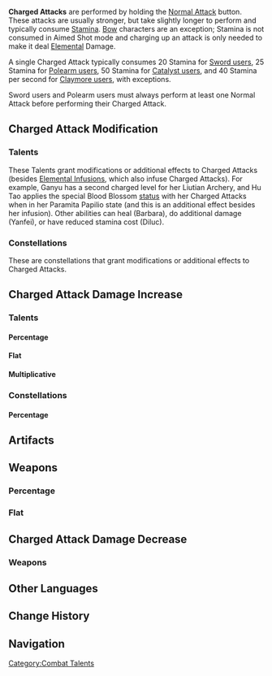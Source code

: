 <noinclude>{{CustomTabs
|tab1 = Overview
|tab2 = Scaling
}}</noinclude>
'''Charged Attacks''' are performed by holding the [[Normal Attack]] button. These attacks are usually stronger, but take slightly longer to perform and typically consume [[Stamina]]. [[Bow]] characters are an exception; Stamina is not consumed in Aimed Shot mode and charging up an attack is only needed to make it deal [[Elemental]] Damage.

A single Charged Attack typically consumes 20 Stamina for [[:Category:Sword Characters|Sword users]], 25 Stamina for [[:Category:Polearm Characters|Polearm users]], 50 Stamina for [[:Category:Catalyst Characters|Catalyst users]], and 40 Stamina per second for [[:Category:Claymore Characters|Claymore users]], with exceptions.

Sword users and Polearm users must always perform at least one Normal Attack before performing their Charged Attack.

==Charged Attack Modification==
===Talents===
These Talents grant modifications or additional effects to Charged Attacks (besides [[Elemental Infusion]]s, which also infuse Charged Attacks). For example, Ganyu has a second charged level for her Liutian Archery, and Hu Tao applies the special Blood Blossom [[status]] with her Charged Attacks when in her Paramita Papilio state (and this is an additional effect besides her infusion). Other abilities can heal (Barbara), do additional damage (Yanfei), or have reduced stamina cost (Diluc).

{{Talents by Category Table|Charged Attack Talents}}

===Constellations===
These are constellations that grant modifications or additional effects to Charged Attacks.
{{Constellations by Category Table|Charged Attack Constellations}}

==Charged Attack Damage Increase==
===Talents===
====Percentage====
{{Talents by Category Table|Charged Attack DMG Increase Talents&DMG Bonus Talents}}

====Flat====
{{Talents by Category Table|Charged Attack DMG Increase Talents&Additive Base DMG Bonus Talents}}

====Multiplicative====
{{Talents by Category Table|Charged Attack DMG Increase Talents&Base DMG Multiplier Talents}}

===Constellations===
====Percentage====
{{Constellations by Category Table|Charged Attack DMG Increase Constellations&DMG Bonus Constellations}}
<!--
====Flat====
{{Constellations by Category Table|Charged Attack DMG Increase Constellations&Additive Base DMG Bonus Constellations}}

====Multiplicative====
{{Constellations by Category Table|Charged Attack DMG Increase Constellations&Base DMG Multiplier Constellations}}-->

==Artifacts==
{{Artifacts by Category Table|Charged Attack DMG Increase Artifacts}}

==Weapons==
===Percentage===
{{Weapons by Category Table|Charged Attack DMG Bonus Passive Weapons}}

===Flat===
{{Weapons by Category Table|Charged Attack Additive Base DMG Bonus Passive Weapons}}

==Charged Attack Damage Decrease==
===Weapons===
{{Weapons by Category Table|Charged Attack DMG Decrease Passive Weapons}}

==Other Languages==
{{Other Languages
|en      = Charged Attack
|zhs     = 重击
|zhs_rm  = Zhòngjī
|zht     = 重擊
|zht_rm  = Zhòngjí
|zh_tl   = Heavy Hit
|ja      = 重撃
|ja_rm   = Juugeki
|ja_tl   = Heavy Hit
|ko      = 강공격
|ko_rm   = Ganggonggyeok
|ko_tl   = Heavy Attack
|es      = Ataque Cargado
|es_tl   = Charged Attack
|fr      = Attaque chargée
|fr_tl   = Charged Attack
|ru      = Заряженная атаки
|ru_tl   = Charged Attack
|th      = ชาร์จโจมตี
|th_rm   = Chage Chomti
|th_tl   = Charge Attack
|vi      = Trọng Kích
|vi_tl   = 
|de      = Heftiger Schlag
|de_tl   = Hefty Strike
|id      = Charged Attack
|pt      = Ataque Carregado
|pt_tl   = 
|tr      = Yüklü Saldırı
|tr_tl   = Charged Attack
|it      = Attacco caricato
|it_tl   = Charged Attack
}}

==Change History==
{{Change History|1.0}}

==Navigation==
{{Talent Type Navbox}}

[[Category:Combat Talents]]